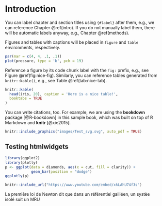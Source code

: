 # Introduction {#intro}

You can label chapter and section titles using `{#label}` after them, e.g., we can reference Chapter \@ref(intro). If you do not manually label them, there will be automatic labels anyway, e.g., Chapter \@ref(methods).

Figures and tables with captions will be placed in `figure` and `table` environments, respectively.

```r
par(mar = c(4, 4, .1, .1))
plot(pressure, type = 'b', pch = 19)
```

Reference a figure by its code chunk label with the `fig:` prefix, e.g., see Figure \@ref(fig:nice-fig). Similarly, you can reference tables generated from `knitr::kable()`, e.g., see Table \@ref(tab:nice-tab).

```r
knitr::kable(
  head(iris, 20), caption = 'Here is a nice table!',
  booktabs = TRUE
)
```

You can write citations, too. For example, we are using the **bookdown** package [@R-bookdown] in this sample book, which was built on top of R Markdown and **knitr** [@xie2015].

```r
knitr::include_graphics("images/Test_svg.svg", auto_pdf = TRUE)
```

## Testing htmlwidgets

```r
library(ggplot2)
library(plotly)
p <- ggplot(data = diamonds, aes(x = cut, fill = clarity)) +
            geom_bar(position = "dodge")
ggplotly(p)
```


```r
knitr::include_url("https://www.youtube.com/embed/xkLAhU74f3s")
```


::: {.theoreme}
La première loi de Newton dit que dans un référentiel galiléen, un systèe isolé suit un MRU
:::